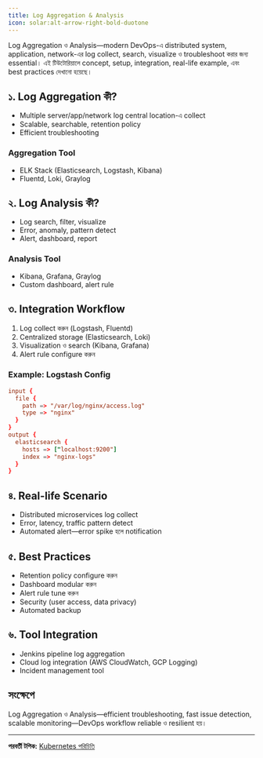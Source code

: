 ```yaml
---
title: Log Aggregation & Analysis
icon: solar:alt-arrow-right-bold-duotone
---
```


Log Aggregation ও Analysis—modern DevOps-এ distributed system, application, network-এর log collect, search, visualize ও troubleshoot করার জন্য essential। এই টিউটোরিয়ালে concept, setup, integration, real-life example, এবং best practices দেখানো হয়েছে।

## ১. Log Aggregation কী?
- Multiple server/app/network log central location-এ collect
- Scalable, searchable, retention policy
- Efficient troubleshooting

### Aggregation Tool
- ELK Stack (Elasticsearch, Logstash, Kibana)
- Fluentd, Loki, Graylog

## ২. Log Analysis কী?
- Log search, filter, visualize
- Error, anomaly, pattern detect
- Alert, dashboard, report

### Analysis Tool
- Kibana, Grafana, Graylog
- Custom dashboard, alert rule

## ৩. Integration Workflow
1. Log collect করুন (Logstash, Fluentd)
2. Centralized storage (Elasticsearch, Loki)
3. Visualization ও search (Kibana, Grafana)
4. Alert rule configure করুন

### Example: Logstash Config
```conf
input {
  file {
    path => "/var/log/nginx/access.log"
    type => "nginx"
  }
}
output {
  elasticsearch {
    hosts => ["localhost:9200"]
    index => "nginx-logs"
  }
}
```

## ৪. Real-life Scenario
- Distributed microservices log collect
- Error, latency, traffic pattern detect
- Automated alert—error spike হলে notification

## ৫. Best Practices
- Retention policy configure করুন
- Dashboard modular করুন
- Alert rule tune করুন
- Security (user access, data privacy)
- Automated backup

## ৬. Tool Integration
- Jenkins pipeline log aggregation
- Cloud log integration (AWS CloudWatch, GCP Logging)
- Incident management tool

## সংক্ষেপে
Log Aggregation ও Analysis—efficient troubleshooting, fast issue detection, scalable monitoring—DevOps workflow reliable ও resilient হয়।

---

**পরবর্তী টপিক:** [Kubernetes পরিচিতি](/dev-ops/kubernetes-intro)
